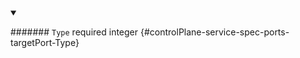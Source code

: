
<details className="config-field" data-expandable="false" open>
<summary>

####### `Type` <span className="config-field-required" data-required="false">required</span> <span className="config-field-type">integer</span> <span className="config-field-default"></span> <span className="config-field-enum"></span> {#controlPlane-service-spec-ports-targetPort-Type}



</summary>



</details>

